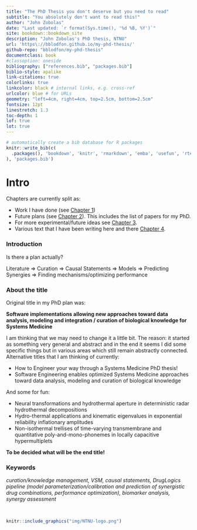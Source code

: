 ```yaml
---
title: "The PhD Thesis you don't deserve but you need to read"
subtitle: "You absolutely don't want to read this!"
author: "John Zobolas"
date: "Last updated: `r format(Sys.time(), '%d %B, %Y')`"
site: bookdown::bookdown_site
description: "John Zobolas's PhD thesis, NTNU"
url: 'https\://bblodfon.github.io/my-phd-thesis/'
github-repo: "bblodfon/my-phd-thesis"
documentclass: book
#classoption: oneside
bibliography: ["references.bib", "packages.bib"]
biblio-style: apalike
link-citations: true
colorlinks: true
linkcolor: black # internal links, e.g. cross-ref
urlcolor: blue # for URLs
geometry: "left=4cm, right=4cm, top=2.5cm, bottom=2.5cm"
fontsize: 12pt
linestretch: 1.3
toc-depth: 1
lof: true
lot: true
---
```


```r
# automatically create a bib database for R packages
knitr::write_bib(c(
  .packages(), 'bookdown', 'knitr', 'rmarkdown', 'emba', 'usefun', 'rtemps'
), 'packages.bib')
```

# Intro {-}

Chapters are currently split as:

- Work I have done (see [Chapter 1](#work)) 
- Future plans (see [Chapter 2](#papers)). This includes the list of papers for my PhD.
- For more experimental/future ideas see [Chapter 3](#ideas).
- Various text that I have been writing here and there [Chapter 4](#text).

### Introduction {-}

Is there a plan actually?

Literature => Curation => Causal Statements => Models => Predicting Synergies => Finding mechanisms/optimizing performance

### About the title {-}

Original title in my PhD plan was: 

**Software implementations allowing new approaches toward data analysis, modeling and integration / curation of biological knowledge for Systems Medicine**

I am thinking that we may need to change it a little bit. 
The reason: it started as something very general and abstract and in the end it seems I did some specific things but in various areas which still remain abstractly connected. 
Alternative titles that I am thinking of currently:

- How to Engineer your way through a Systems Medicine PhD thesis!
- Software Engineering enables optimized Systems Medicine approaches toward data analysis, modeling and curation of biological knowledge

And some for fun:

- Neural transformations and hydrothermal aperture in deterministic radar hydrothermal decompositions
- Hydro-thermal applications and kinematic eigenvalues in exponential reliability inflationary amplitudes
- Non-isothermal trellises of time-varying transmembrane and quantitative poly-and-mono-phonemes in locally capacitive hypermultiplets

**To be decided what will be the end title!**

### Keywords {-}

<div class="blue-box">
*curation/knowledge management, VSM, causal statements, DrugLogics pipeline 
(model parameterization/calibration and prediction of synergistic drug combinations, performance optimization), biomarker analysis, synergy assessment*
</div>
</br>

```r
knitr::include_graphics("img/NTNU-logo.png")
```
